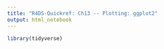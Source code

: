 ```yaml
---
title: "R4DS-Quickref: Ch13 -- Plotting: ggplot2"
output: html_notebook
---
```




```r
library(tidyverse)
```